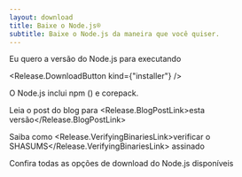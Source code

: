 ```yaml
---
layout: download
title: Baixe o Node.js®️
subtitle: Baixe o Node.js da maneira que você quiser.
---
```


<section>
  Eu quero a versão <Release.VersionDropdown /> do Node.js para <Release.OperatingSystemDropdown exclude={["LINUX"]} /> executando <Release.BitnessDropdown />

  <Release.DownloadButton kind={"installer"} />
</section>

<section>
  O Node.js inclui <LinkWithArrow href="https://npmjs.com">npm</LinkWithArrow> (<Release.NpmVersion />) e corepack.

  Leia o post do blog para <Release.BlogPostLink>esta versão</Release.BlogPostLink>

  Saiba como <Release.VerifyingBinariesLink>verificar o SHASUMS</Release.VerifyingBinariesLink> assinado

  Confira todas as opções de download <LinkWithArrow href="https://nodejs.org/dist/">do Node.js disponíveis</LinkWithArrow>
</section>
